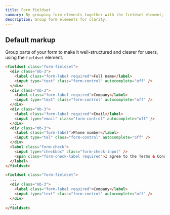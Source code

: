 ```yaml
---
title: Form fieldset
summary: By grouping form elements together with the fieldset element, you can improve the organization and accessibility of your forms, making it easier for users to understand the purpose of each input and provide accurate information.
description: Group form elements for clarity.
---
```


## Default markup

Group parts of your form to make it well-structured and clearer for users, using the `fieldset` element.

```html example centered columns="1" height="30rem"
<fieldset class="form-fieldset">
  <div class="mb-3">
    <label class="form-label required">Full name</label>
    <input type="text" class="form-control" autocomplete="off" />
  </div>
  <div class="mb-3">
    <label class="form-label required">Company</label>
    <input type="text" class="form-control" autocomplete="off" />
  </div>
  <div class="mb-3">
    <label class="form-label required">Email</label>
    <input type="email" class="form-control" autocomplete="off" />
  </div>
  <div class="mb-3">
    <label class="form-label">Phone number</label>
    <input type="tel" class="form-control" autocomplete="off" />
  </div>
  <label class="form-check">
    <input type="checkbox" class="form-check-input" />
    <span class="form-check-label required">I agree to the Terms & Conditions</span>
  </label>
</fieldset>
```

```html
<fieldset class="form-fieldset">
  ...
  <div class="mb-3">
    <label class="form-label required">Company</label>
    <input type="text" class="form-control" autocomplete="off" />
  </div>
  ...
</fieldset>
```
